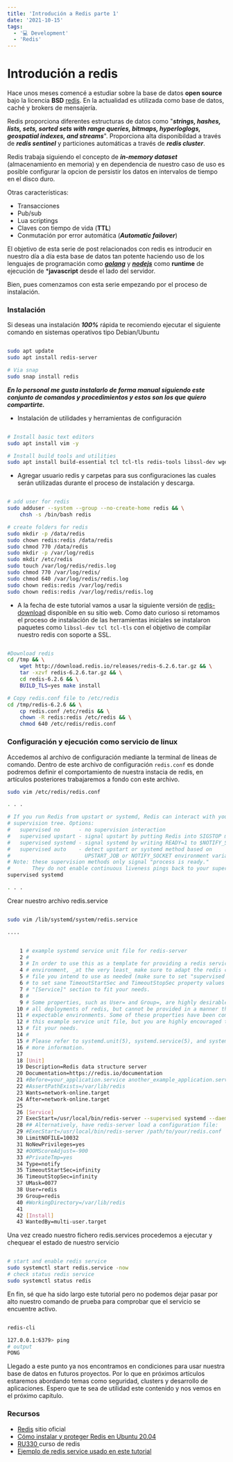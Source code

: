 ```yaml
---
title: 'Introdución a Redis parte 1'
date: '2021-10-15'
tags:
  - '💻 Development'
  - 'Redis'
---
```



# Introdución a redis

Hace unos meses comencé a estudiar sobre la base de datos **open source** bajo la licencia **BSD** [redis](https://redis.io/). En la actualidad es utilizada como base de datos, caché y brokers de mensajería.

Redis proporciona diferentes estructuras de datos como "***strings, hashes, lists, sets, sorted sets with range queries, bitmaps, hyperloglogs, geospatial indexes, and streams***". Proporciona alta disponibildad a través de ***redis sentinel*** y particiones automáticas a través de ***redis cluster***.

Redis trabaja siguiendo el concepto de ***in-memory dataset*** (almacenamiento en memoria) y en dependencia de nuestro caso de uso es posible configurar la opcion de persistir los datos en intervalos de tiempo en el disco duro.

Otras características:

- Transacciones
- Pub/sub
- Lua scriptings
- Claves con tiempo de vida (**TTL**)
- Conmutación por error automática (***Automatic failover***)

El objetivo de esta serie de post relacionados con redis es introducir en nuestro día a día esta base de datos tan potente haciendo uso de los lenguajes de programación como [***golang***](https://github.com/golang/go) y [***nodejs***](https://github.com/nodejs/node) como **runtime** de ejecución de ***javascript** desde el lado del servidor.


Bien, pues comenzamos con esta serie empezando por el proceso de instalación.


### Instalación


Si deseas una instalación ***100%*** rápida te recomiendo ejecutar el siguiente comando en sistemas operativos tipo Debian/Ubuntu

```bash

sudo apt update
sudo apt install redis-server

# Via snap
sudo snap install redis
```

***En lo personal me gusta instalarlo de forma manual siguiendo este conjunto de  comandos y procedimientos y estos son los que quiero compartirte.***

- Instalación de utilidades y herramientas de configuración

```bash

# Install basic text editors
sudo apt install vim -y

# Install build tools and utilities
sudo apt install build-essential tcl tcl-tls redis-tools libssl-dev wget curl make cmake -y
```



- Agregar usuario redis y carpetas para sus configuraciones las cuales serán utilizadas durante el proceso de instalación y descarga.

```bash

# add user for redis
sudo adduser --system --group --no-create-home redis && \
    chsh -s /bin/bash redis

# create folders for redis
sudo mkdir -p /data/redis
sudo chown redis:redis /data/redis
sudo chmod 770 /data/redis
sudo mkdir -p /var/log/redis
sudo mkdir /etc/redis
sudo touch /var/log/redis/redis.log
sudo chmod 770 /var/log/redis/
sudo chmod 640 /var/log/redis/redis.log
sudo chown redis:redis /var/log/redis
sudo chown redis:redis /var/log/redis/redis.log

```

- A la fecha de este tutorial vamos a usar la siguiente versión de [redis-download](https://redis.io/download) disponible en su sitio web. Como dato curioso si retomamos el proceso de instalación de las herramientas iniciales se instalaron paquetes como `libssl-dev tcl tcl-tls` con el objetivo de compilar nuestro redis con soporte a SSL.


```bash

#Download redis
cd /tmp && \
    wget http://download.redis.io/releases/redis-6.2.6.tar.gz && \
    tar -xzvf redis-6.2.6.tar.gz && \
    cd redis-6.2.6 && \
    BUILD_TLS=yes make install

# Copy redis.conf file to /etc/redis
cd /tmp/redis-6.2.6 && \
    cp redis.conf /etc/redis && \
    chown -R redis:redis /etc/redis && \
    chmod 640 /etc/redis/redis.conf
```

### Configuración y ejecución como servicio de linux


Accedemos al archivo de configuración mediante la terminal de líneas de comando. Dentro de este archivo de configuración `redis.conf` es donde podremos definir el comportamiento de nuestra instacia de redis, en artículos posteriores trabajaremos a fondo con este archivo.

```bash
sudo vim /etc/redis/redis.conf

. . .

# If you run Redis from upstart or systemd, Redis can interact with your
# supervision tree. Options:
#   supervised no      - no supervision interaction
#   supervised upstart - signal upstart by putting Redis into SIGSTOP mode
#   supervised systemd - signal systemd by writing READY=1 to $NOTIFY_SOCKET
#   supervised auto    - detect upstart or systemd method based on
#                        UPSTART_JOB or NOTIFY_SOCKET environment variables
# Note: these supervision methods only signal "process is ready."
#       They do not enable continuous liveness pings back to your supervisor.
supervised systemd

. . .

```

Crear nuestro archivo redis.service


```bash

sudo vim /lib/systemd/system/redis.service

....


    1 # example systemd service unit file for redis-server
    2 #
    3 # In order to use this as a template for providing a redis service in your
    4 # environment, _at the very least_ make sure to adapt the redis configuration
    5 # file you intend to use as needed (make sure to set "supervised systemd"), and
    6 # to set sane TimeoutStartSec and TimeoutStopSec property values in the unit's
    7 # "[Service]" section to fit your needs.
    8 #
    9 # Some properties, such as User= and Group=, are highly desirable for virtually
   10 # all deployments of redis, but cannot be provided in a manner that fits all
   11 # expectable environments. Some of these properties have been commented out in
   12 # this example service unit file, but you are highly encouraged to set them to
   13 # fit your needs.
   14 #
   15 # Please refer to systemd.unit(5), systemd.service(5), and systemd.exec(5) for
   16 # more information.
   17 
   18 [Unit]
   19 Description=Redis data structure server
   20 Documentation=https://redis.io/documentation
   21 #Before=your_application.service another_example_application.service
   22 #AssertPathExists=/var/lib/redis
   23 Wants=network-online.target
   24 After=network-online.target
   25 
   26 [Service]
   27 ExecStart=/usr/local/bin/redis-server --supervised systemd --daemonize no
   28 ## Alternatively, have redis-server load a configuration file:
   29 #ExecStart=/usr/local/bin/redis-server /path/to/your/redis.conf
   30 LimitNOFILE=10032
   31 NoNewPrivileges=yes
   32 #OOMScoreAdjust=-900
   33 #PrivateTmp=yes
   34 Type=notify
   35 TimeoutStartSec=infinity
   36 TimeoutStopSec=infinity
   37 UMask=0077
   38 User=redis
   39 Group=redis
   40 #WorkingDirectory=/var/lib/redis
   41 
   42 [Install]
   43 WantedBy=multi-user.target


```

Una vez creado nuestro fichero redis.services procedemos a ejecutar y chequear el estado de nuestro servicio


```bash

# start and enable redis service
sudo systemctl start redis.service -now
# check status redis service
sudo systemctl status redis
```

En fin, sé que ha sido largo este tutorial pero no podemos dejar pasar por alto nuestro comando de prueba para comprobar que el servicio se encuentre activo.

```bash

redis-cli

127.0.0.1:6379> ping
# output
PONG
```

Llegado a este punto ya nos encontramos en condiciones para usar nuestra base de datos en futuros proyectos. Por lo que en próximos artículos estaremos abordando temas como seguridad, clusters y desarrollo de aplicaciones. Espero que te sea de utilidad este contenido y nos vemos en el próximo capítulo.


### Recursos

- [Redis](https://redis.io/) sitio oficial
- [Cómo instalar y proteger Redis en Ubuntu 20.04](https://www.digitalocean.com/community/tutorials/how-to-install-and-secure-redis-on-ubuntu-20-04-es)
- [ RU330 ](https://github.com/kenriortega/ru330) curso de redis
- [Ejemplo de redis service usado en este tutorial](https://fossies.org/linux/redis/utils/systemd-redis_server.service)
